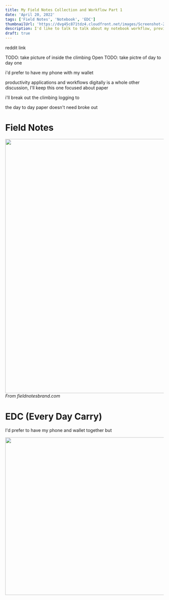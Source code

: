 ```yaml
---
title: My Field Notes Collection and Workflow Part 1
date: 'April 20, 2022'
tags: ['Field Notes', 'Notebook', 'EDC']
thumbnailUrl: 'https://dvg45c871tdz4.cloudfront.net/images/Screenshot-2022-04-18-232245.png'
description: I'd like to talk to talk about my notebook workflow, previous notebooks, and my every day carry
draft: true
---
```


reddit link

TODO: take picture of inside the climbing Open
TODO: take pictre of day to day one

i'd prefer to have my phone with my wallet

productivity applications and workflows digitally is a whole other discussion, I'll keep this one focused about paper

i'll break out the climbing logging to

the day to day paper doesn't need broke out

# Field Notes

<Image
  src="https://dvg45c871tdz4.cloudfront.net/images/NP-Pack-A-Group-2.jpg"
  height="806.5"
  width="672"
/>
<i>From fieldnotesbrand.com</i>


# EDC (Every Day Carry)

I'd prefer to have my phone and wallet together but

<Image
  src="https://dvg45c871tdz4.cloudfront.net/images/PXL_20220419_220403582_sanitized.jpg"
  width="700"
  height="500"
/>
